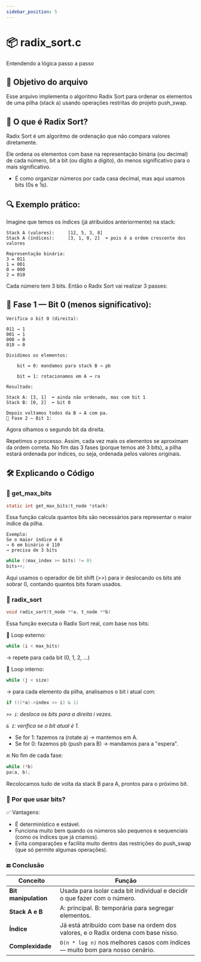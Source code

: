 ```yaml
---
sidebar_position: 5
---
```


# 📦 radix_sort.c
Entendendo a lógica passo a passo

## 🎯 Objetivo do arquivo
Esse arquivo implementa o algoritmo Radix Sort para ordenar os elementos de uma pilha (stack a) usando operações restritas do projeto push_swap.

## 🧠 O que é Radix Sort?
Radix Sort é um algoritmo de ordenação que não compara valores diretamente.

Ele ordena os elementos com base na representação binária (ou decimal) de cada número, bit a bit (ou dígito a dígito), do menos significativo para o mais significativo.
- É como organizar números por cada casa decimal, mas aqui usamos bits (0s e 1s).

## 🔍 Exemplo prático:
Imagine que temos os índices (já atribuídos anteriormente) na stack:

```mdxjs
Stack A (valores):     [12, 5, 3, 8]
Stack A (índices):     [3, 1, 0, 2]  ⬅️ pois é a ordem crescente dos valores

Representação binária:
3 = 011
1 = 001
0 = 000
2 = 010
```

Cada número tem 3 bits. Então o Radix Sort vai realizar 3 passes:

## 🧩 Fase 1 — Bit 0 (menos significativo):

```mdxjs
Verifica o bit 0 (direita):

011 → 1
001 → 1
000 → 0
010 → 0
```
```mdxjs
Dividimos os elementos:

    bit = 0: mandamos para stack B → pb

    bit = 1: rotacionamos em A → ra
```
```mdxjs
Resultado:

Stack A: [3, 1]  ⬅️ ainda não ordenado, mas com bit 1
Stack B: [0, 2]  ⬅️ bit 0
```
```mdxjs
Depois voltamos todos da B → A com pa.
🔄 Fase 2 — Bit 1:
```

Agora olhamos o segundo bit da direita.

Repetimos o processo. Assim, cada vez mais os elementos se aproximam da ordem correta.
No fim das 3 fases (porque temos até 3 bits), a pilha estará ordenada por índices, ou seja, ordenada pelos valores originais.

## 🛠️ Explicando o Código
### 🔹 get_max_bits

```C
static int get_max_bits(t_node *stack)
```

Essa função calcula quantos bits são necessários para representar o maior índice da pilha.
```mdxjs
Exemplo:
Se o maior índice é 6
→ 6 em binário é 110
→ precisa de 3 bits
```

```C
while ((max_index >> bits) != 0)
bits++;
```

Aqui usamos o operador de bit shift (>>) para ir deslocando os bits até sobrar 0, contando quantos bits foram usados.

### 🔹 radix_sort

```C
void radix_sort(t_node **a, t_node **b)
```

Essa função executa o Radix Sort real, com base nos bits:

🔄 Loop externo:

```C
while (i < max_bits)
```

→ repete para cada bit (0, 1, 2, ...)

🔁 Loop interno:
```C
while (j < size)
```
→ para cada elemento da pilha, analisamos o bit i atual com:

```C
if (((*a)->index >> i) & 1)
```
*`>> i`: desloca os bits para a direita i vezes.*

*`& 1`: verifica se o bit atual é 1.*

- Se for 1: fazemos ra (rotate a) → mantemos em A.
- Se for 0: fazemos pb (push para B) → mandamos para a "espera".

🔚 No fim de cada fase:
```C
while (*b)
pa(a, b);
```

Recolocamos tudo de volta da stack B para A, prontos para o próximo bit.

### 🎯 Por que usar bits?
✅ Vantagens:

- É determinístico e estável.
- Funciona muito bem quando os números são pequenos e sequenciais (como os índices que já criamos).
- Evita comparações e facilita muito dentro das restrições do push_swap (que só permite algumas operações).

### 🔚 Conclusão
| Conceito         | Função                                                                 |
|------------------|------------------------------------------------------------------------|
| **Bit manipulation** | Usada para isolar cada bit individual e decidir o que fazer com o número. |
| **Stack A e B**       | A: principal. B: temporária para segregar elementos.                    |
| **Índice**            | Já está atribuído com base na ordem dos valores, e o Radix ordena com base nisso. |
| **Complexidade**      | `O(n * log n)` nos melhores casos com índices — muito bom para nosso cenário. |
